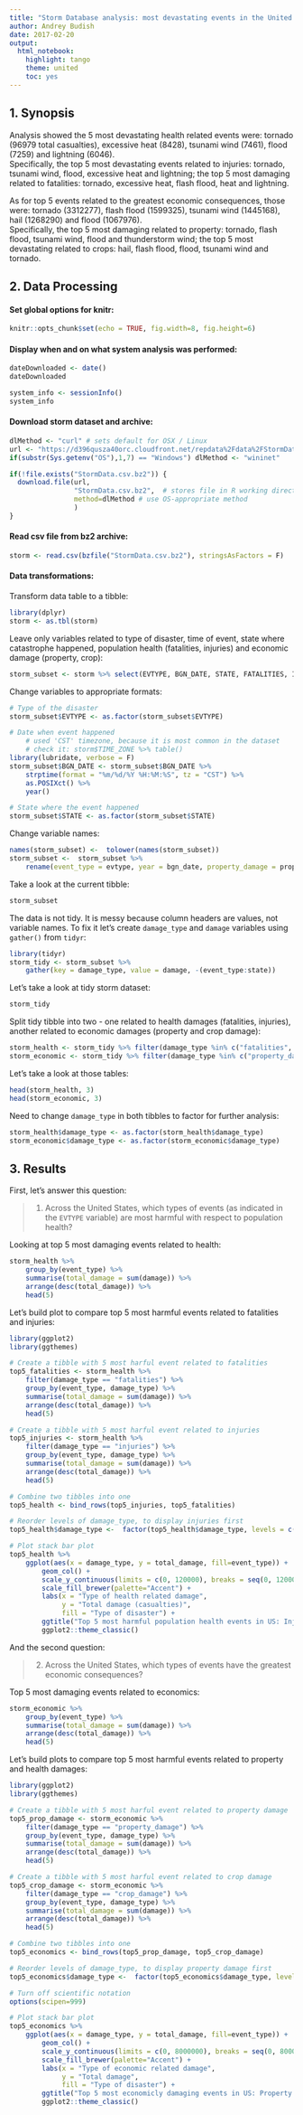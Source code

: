 ```yaml
---
title: "Storm Database analysis: most devastating events in the United States, years 1952 - 2011"
author: Andrey Budish
date: 2017-02-20
output:
  html_notebook:
    highlight: tango
    theme: united
    toc: yes
---
```




## 1. Synopsis
Analysis showed the 5 most devastating health related events were: tornado (96979 total casualties), excessive heat (8428), tsunami wind (7461), flood (7259) and lightning (6046).  
Specifically, the top 5 most devastating events related to injuries: tornado, tsunami wind, flood, excessive heat and lightning;
the top 5 most damaging related to fatalities: tornado, excessive heat, flash flood, heat and lightning.  

As for top 5 events related to the greatest economic consequences, those were: tornado (3312277), flash flood (1599325), tsunami wind (1445168), hail (1268290) and flood (1067976).  
Specifically, the top 5 most damaging related to property: tornado, flash flood, tsunami wind, flood and thunderstorm wind;
the top 5 most devastating related to crops: hail, flash flood, flood, tsunami wind and tornado.


## 2. Data Processing  

#### Set global options for knitr:
```r
knitr::opts_chunk$set(echo = TRUE, fig.width=8, fig.height=6)
```


#### Display when and on what system analysis was performed:  
```r
dateDownloaded <- date()
dateDownloaded
```

```r
system_info <- sessionInfo()
system_info
```

#### Download storm dataset and archive:  
```r
dlMethod <- "curl" # sets default for OSX / Linux
url <- "https://d396qusza40orc.cloudfront.net/repdata%2Fdata%2FStormData.csv.bz2"
if(substr(Sys.getenv("OS"),1,7) == "Windows") dlMethod <- "wininet"

if(!file.exists("StormData.csv.bz2")) {
  download.file(url,
                "StormData.csv.bz2",  # stores file in R working directory
                method=dlMethod # use OS-appropriate method
                )
}
```

#### Read csv file from bz2 archive:
```r
storm <- read.csv(bzfile("StormData.csv.bz2"), stringsAsFactors = F)
```

#### Data transformations: 
Transform data table to a tibble:
```r
library(dplyr)
storm <- as.tbl(storm)
```

Leave only variables related to type of disaster, time of event, state where catastrophe happened, population health (fatalities, injuries) and economic damage (property, crop):
```r
storm_subset <- storm %>% select(EVTYPE, BGN_DATE, STATE, FATALITIES, INJURIES, PROPDMG, CROPDMG)
```

Change variables to appropriate formats:
```r
# Type of the disaster
storm_subset$EVTYPE <- as.factor(storm_subset$EVTYPE)

# Date when event happened
    # used 'CST' timezone, because it is most common in the dataset 
    # check it: storm$TIME_ZONE %>% table()  
library(lubridate, verbose = F)
storm_subset$BGN_DATE <- storm_subset$BGN_DATE %>% 
    strptime(format = "%m/%d/%Y %H:%M:%S", tz = "CST") %>%
    as.POSIXct() %>% 
    year()  

# State where the event happened
storm_subset$STATE <- as.factor(storm_subset$STATE)
```

Change variable names:
```r
names(storm_subset) <-  tolower(names(storm_subset))
storm_subset <-  storm_subset %>% 
    rename(event_type = evtype, year = bgn_date, property_damage = propdmg, crop_damage = cropdmg)
```  

Take a look at the current tibble:
```r
storm_subset
```

The data is not tidy. It is messy because column headers are values, not variable names.
To fix it let's create `damage_type` and `damage` variables using `gather()` from `tidyr`:
```r
library(tidyr)
storm_tidy <- storm_subset %>% 
    gather(key = damage_type, value = damage, -(event_type:state))
```
Let's take a look at tidy storm dataset:
```r
storm_tidy
```



Split tidy tibble into two - one related to health damages (fatalities, injuries), another related to economic damages (property and crop damage):
```r
storm_health <- storm_tidy %>% filter(damage_type %in% c("fatalities", "injuries"))
storm_economic <- storm_tidy %>% filter(damage_type %in% c("property_damage", "crop_damage"))
```
Let's take a look at those tables:
```r
head(storm_health, 3)
head(storm_economic, 3)
```
Need to change `damage_type` in both tibbles to factor for further analysis:
```r
storm_health$damage_type <- as.factor(storm_health$damage_type)
storm_economic$damage_type <- as.factor(storm_economic$damage_type)
```


## 3. Results
First, let's answer this question:  

> 1. Across the United States, which types of events (as indicated in the `EVTYPE` variable) are most harmful with respect to population health?  

Looking at top 5 most damaging events related to health:
```r
storm_health %>%
    group_by(event_type) %>%
    summarise(total_damage = sum(damage)) %>%
    arrange(desc(total_damage)) %>%
    head(5)
```

Let's build plot to compare top 5 most harmful events related to fatalities and injuries:
```r
library(ggplot2)
library(ggthemes)

# Create a tibble with 5 most harful event related to fatalities
top5_fatalities <- storm_health %>% 
    filter(damage_type == "fatalities") %>% 
    group_by(event_type, damage_type) %>%
    summarise(total_damage = sum(damage)) %>%
    arrange(desc(total_damage)) %>%
    head(5)

# Create a tibble with 5 most harful event related to injuries
top5_injuries <- storm_health %>% 
    filter(damage_type == "injuries") %>% 
    group_by(event_type, damage_type) %>%
    summarise(total_damage = sum(damage)) %>%
    arrange(desc(total_damage)) %>%
    head(5)

# Combine two tibbles into one
top5_health <- bind_rows(top5_injuries, top5_fatalities)

# Reorder levels of damage_type, to display injuries first
top5_health$damage_type <-  factor(top5_health$damage_type, levels = c("injuries", "fatalities"))

# Plot stack bar plot
top5_health %>% 
    ggplot(aes(x = damage_type, y = total_damage, fill=event_type)) +
        geom_col() +
        scale_y_continuous(limits = c(0, 120000), breaks = seq(0, 120000, 20000)) +
        scale_fill_brewer(palette="Accent") +
        labs(x = "Type of health related damage",
             y = "Total damage (casualties)",
             fill = "Type of disaster") +
        ggtitle("Top 5 most harmful population health events in US: Injuries vs Fatalities", subtitle = "Years 1952 - 2011") +
        ggplot2::theme_classic()
```

And the second question: 

> 2. Across the United States, which types of events have the greatest economic consequences?   

Top 5 most damaging events related to economics:
```r
storm_economic %>%
    group_by(event_type) %>%
    summarise(total_damage = sum(damage)) %>%
    arrange(desc(total_damage)) %>%
    head(5)
```

Let's build plots to compare top 5 most harmful events related to property and health damages:
```r
library(ggplot2)
library(ggthemes)

# Create a tibble with 5 most harful event related to property damage
top5_prop_damage <- storm_economic %>% 
    filter(damage_type == "property_damage") %>% 
    group_by(event_type, damage_type) %>%
    summarise(total_damage = sum(damage)) %>%
    arrange(desc(total_damage)) %>%
    head(5)

# Create a tibble with 5 most harful event related to crop damage
top5_crop_damage <- storm_economic %>% 
    filter(damage_type == "crop_damage") %>% 
    group_by(event_type, damage_type) %>%
    summarise(total_damage = sum(damage)) %>%
    arrange(desc(total_damage)) %>%
    head(5)

# Combine two tibbles into one
top5_economics <- bind_rows(top5_prop_damage, top5_crop_damage)

# Reorder levels of damage_type, to display property damage first
top5_economics$damage_type <-  factor(top5_economics$damage_type, levels = c("property_damage", "crop_damage"))

# Turn off scientific notation
options(scipen=999)

# Plot stack bar plot
top5_economics %>% 
    ggplot(aes(x = damage_type, y = total_damage, fill=event_type)) +
        geom_col() +
        scale_y_continuous(limits = c(0, 8000000), breaks = seq(0, 8000000, 1000000)) +
        scale_fill_brewer(palette="Accent") +
        labs(x = "Type of economic related damage",
             y = "Total damage",
             fill = "Type of disaster") +
        ggtitle("Top 5 most economicly damaging events in US: Property vs Crop", subtitle = "Years 1952 - 2011") +
        ggplot2::theme_classic()
```

